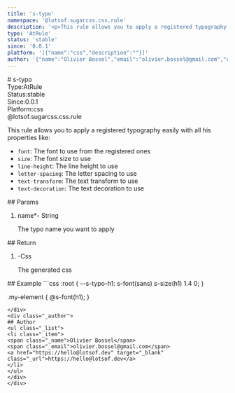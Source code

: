 ```yaml
---
title: 's-typo'
namespace: '@lotsof.sugarcss.css.rule'
description: '<p>This rule allows you to apply a registered typography easily with all his properties like:</p> <ul> <li><code>font</code>: The font to use from the registered ones</li> <li><code>size</code>: The font size to use</li> <li><code>line-height</code>: The line height to use</li> <li><code>letter-spacing</code>: The letter spacing to use</li> <li><code>text-transform</code>: The text transform to use</li> <li><code>text-decoration</code>: The text decoration to use</li> </ul> '
type: 'AtRule'
status: 'stable'
since: '0.0.1'
platform: '[{"name":"css","description":""}]'
author: '{"name":"Olivier Bossel","email":"olivier.bossel@gmail.com","url":"https://hello@lotsof.dev"}'
---
```

<div class="docmap-mdx">
# s-typo
<div class="_metas">
<div class="_type"><span class="_type-label">Type:</span><span class="_type-value">AtRule</span></div>
<div class="_status"><span class="_status-label">Status:</span><span class="_status-value -stable">stable</span></div>
<div class="_since"><span class="_since-label">Since:</span><span class="_since-value">0.0.1</span></div>
<div class="_platform"><span class="_platform-label">Platform:</span><span class="_platform-value -css">css</span></div>
</div>
<div class="_namespace">@lotsof.sugarcss.css.rule</div>
<div class="_description typo-lead typo-format">
<p>This rule allows you to apply a registered typography easily with all his properties like:</p>
<ul>
<li><code>font</code>: The font to use from the registered ones</li>
<li><code>size</code>: The font size to use</li>
<li><code>line-height</code>: The line height to use</li>
<li><code>letter-spacing</code>: The letter spacing to use</li>
<li><code>text-transform</code>: The text transform to use</li>
<li><code>text-decoration</code>: The text decoration to use</li>
</ul>

</div>
<div class="_params">
## Params
<ol class="_list">
<li class="_item">
<span class="_name">name<span class="_required">*</span></span><span class="_default">-</span> <span class="_type">String</span>
<p class="_description">The typo name you want to apply</p>
</li>
</ol>
</div>
<div class="_return">
## Return
<ol class="_list">
<li class="_item">
<span class="_default">-</span><span class="_type">Css</span>
<p class="_description">The generated css</p>
</li>
</ol>
</div>
<div class="_examples">
## Example
```css
:root {
   --s-typo-h1: s-font(sans) s-size(h1) 1.4 0;
}

.my-element {
     @s-font(h1);
}
```
</div>
<div class="_author">
## Author
<ul class="_list">
<li class="_item">
<span class="_name">Olivier Bossel</span>
<span class="_email">olivier.bossel@gmail.com</span>
<a href="https://hello@lotsof.dev" target="_blank" class="_url">https://hello@lotsof.dev</a>
</li>
</ul>
</div>
</div>